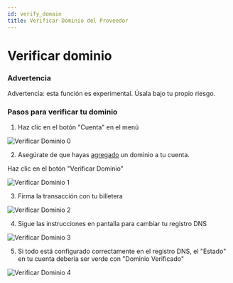 ```yaml
---
id: verify_domain
title: Verificar Dominio del Proveedor
---
```


# Verificar dominio

### Advertencia

Advertencia: esta función es experimental. Úsala bajo tu propio riesgo.

### Pasos para verificar tu dominio

1. Haz clic en el botón "Cuenta" en el menú

![Verificar Dominio 0](../../../assets/edit_account_1.png)

2. Asegúrate de que hayas [agregado](./add_details) un dominio a tu cuenta.

Haz clic en el botón "Verificar Dominio"

![Verificar Dominio 1](../../../assets/verify_1.png)

3. Firma la transacción con tu billetera

![Verificar Dominio 2](../../../assets/verify_2.png)

4. Sigue las instrucciones en pantalla para cambiar tu registro DNS

![Verificar Dominio 3](../../../assets/verify_3.png)

5. Si todo está configurado correctamente en el registro DNS, el "Estado" en tu cuenta debería ser verde con "Dominio Verificado"

![Verificar Dominio 4](../../../assets/verify_4.png)